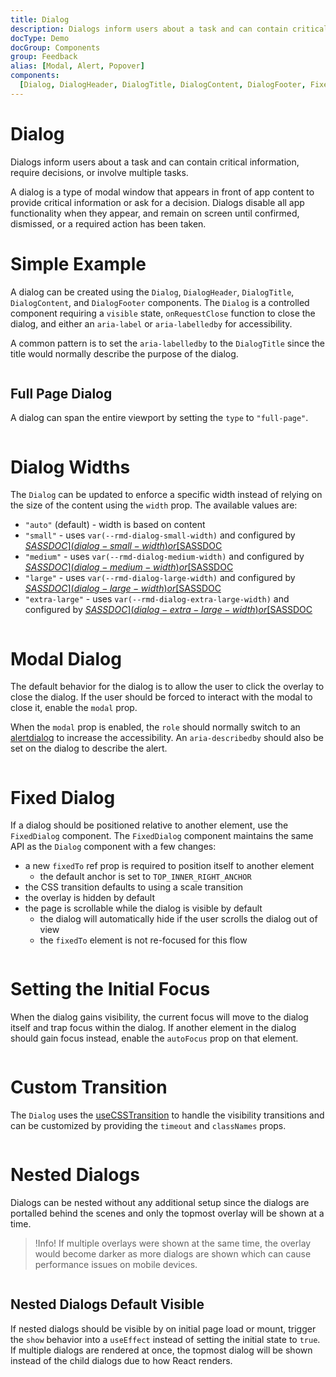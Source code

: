 ```yaml
---
title: Dialog
description: Dialogs inform users about a task and can contain critical information, require decisions, or involve multiple tasks. A dialog is a type of modal window that appears in front of app content to provide critical information or ask for a decision. Dialogs disable all app functionality when they appear, and remain on screen until confirmed, dismissed, or a required action has been taken.
docType: Demo
docGroup: Components
group: Feedback
alias: [Modal, Alert, Popover]
components:
  [Dialog, DialogHeader, DialogTitle, DialogContent, DialogFooter, FixedDialog]
---
```


# Dialog

Dialogs inform users about a task and can contain critical information, require
decisions, or involve multiple tasks.

A dialog is a type of modal window that appears in front of app content to
provide critical information or ask for a decision. Dialogs disable all app
functionality when they appear, and remain on screen until confirmed, dismissed,
or a required action has been taken.

# Simple Example

A dialog can be created using the `Dialog`, `DialogHeader`, `DialogTitle`,
`DialogContent`, and `DialogFooter` components. The `Dialog` is a controlled
component requiring a `visible` state, `onRequestClose` function to close the
dialog, and either an `aria-label` or `aria-labelledby` for accessibility.

A common pattern is to set the `aria-labelledby` to the `DialogTitle` since the
title would normally describe the purpose of the dialog.

```demo source="./SimpleExample.tsx"

```

## Full Page Dialog

A dialog can span the entire viewport by setting the `type` to `"full-page"`.

```demo source="./FullPageDialogExample.tsx"

```

# Dialog Widths

The `Dialog` can be updated to enforce a specific width instead of relying on
the size of the content using the `width` prop. The available values are:

- `"auto"` (default) - width is based on content
- `"small"` - uses `var(--rmd-dialog-small-width)` and configured by
  [$SASSDOC](dialog-small-width) or [$SASSDOC](<dialog-set-var(small-width, NEW_VALUE)>)
- `"medium"` - uses `var(--rmd-dialog-medium-width)` and configured by
  [$SASSDOC](dialog-medium-width) or [$SASSDOC](<dialog-set-var(medium-width, NEW_VALUE)>)
- `"large"` - uses `var(--rmd-dialog-large-width)` and configured by
  [$SASSDOC](dialog-large-width) or [$SASSDOC](<dialog-set-var(large-width, NEW_VALUE)>)
- `"extra-large"` - uses `var(--rmd-dialog-extra-large-width)` and configured
  by [$SASSDOC](dialog-extra-large-width) or [$SASSDOC](<dialog-set-var(extra-large-width, NEW_VALUE)>)

```demo source="./DialogWidths.tsx"

```

# Modal Dialog

The default behavior for the dialog is to allow the user to click the overlay to
close the dialog. If the user should be forced to interact with the modal to
close it, enable the `modal` prop.

When the `modal` prop is enabled, the `role` should normally switch to an
[alertdialog](https://developer.mozilla.org/en-US/docs/Web/Accessibility/ARIA/Roles/alertdialog_role)
to increase the accessibility. An `aria-describedby` should also be set on the
dialog to describe the alert.

```demo source="./ModalDialogExample.tsx"

```

# Fixed Dialog

If a dialog should be positioned relative to another element, use the
`FixedDialog` component. The `FixedDialog` component maintains the same API as
the `Dialog` component with a few changes:

- a new `fixedTo` ref prop is required to position itself to another element
  - the default anchor is set to `TOP_INNER_RIGHT_ANCHOR`
- the CSS transition defaults to using a scale transition
- the overlay is hidden by default
- the page is scrollable while the dialog is visible by default
  - the dialog will automatically hide if the user scrolls the dialog out of
    view
  - the `fixedTo` element is not re-focused for this flow

```demo source="./FixedDialogExample.tsx"

```

# Setting the Initial Focus

When the dialog gains visibility, the current focus will move to the dialog
itself and trap focus within the dialog. If another element in the dialog should
gain focus instead, enable the `autoFocus` prop on that element.

```demo source="./SettingInitialFocusExample.tsx"

```

# Custom Transition

The `Dialog` uses the [useCSSTransition](/hooks/use-css-transition) to handle
the visibility transitions and can be customized by providing the `timeout` and
`classNames` props.

```demo source="./CustomTransitionExample.tsx"

```

# Nested Dialogs

Dialogs can be nested without any additional setup since the dialogs are
portalled behind the scenes and only the topmost overlay will be shown at a
time.

> !Info! If multiple overlays were shown at the same time, the overlay would
> become darker as more dialogs are shown which can cause performance issues on
> mobile devices.

```demo source="./NestedDialogsExample.tsx"

```

## Nested Dialogs Default Visible

If nested dialogs should be visible by on initial page load or mount, trigger
the `show` behavior into a `useEffect` instead of setting the initial state to
`true`. If multiple dialogs are rendered at once, the topmost dialog will be
shown instead of the child dialogs due to how React renders.

```demo source="./NestedDialogsVisibleExample.tsx"

```
